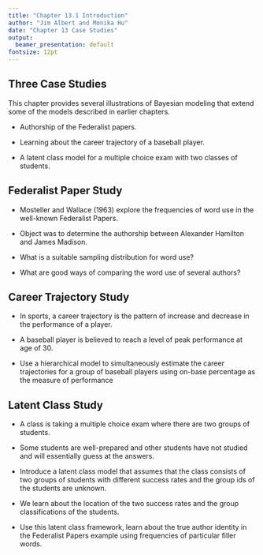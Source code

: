 ```yaml
---
title: "Chapter 13.1 Introduction"
author: "Jim Albert and Monika Hu"
date: "Chapter 13 Case Studies"
output:
  beamer_presentation: default
fontsize: 12pt
---
```


## Three Case Studies

This chapter provides several illustrations of Bayesian modeling that extend some of the models described in earlier chapters.

- Authorship of the Federalist papers.

- Learning about the career trajectory of a baseball player.

- A latent class model for a multiple choice exam with two classes of students.

## Federalist Paper Study

- Mosteller and Wallace (1963) explore the frequencies of word use in the well-known Federalist Papers.

- Object was to determine the authorship between Alexander  Hamilton and James Madison.

- What is a suitable sampling distribution for word use?

- What are good ways of comparing the word use of several authors?

## Career Trajectory Study

- In sports, a career trajectory is the pattern of increase and decrease in the performance of a player.

- A baseball player is  believed to reach a level of peak performance at age of 30.

- Use  a hierarchical model to simultaneously estimate the career trajectories for a group of baseball players using on-base percentage as the measure of performance

## Latent Class Study

- A class is taking a multiple choice exam where there are two groups of students.  

- Some students are well-prepared and other students have not studied and will essentially guess at the answers.

- Introduce a latent class model that assumes that the class consists of two groups of students with different success rates and the group ids of the students are unknown. 

- We learn about the location of the two success rates and the group classifications of the students.  

- Use this latent class framework, learn about the true author identity in the Federalist Papers example using frequencies of particular filler words.





